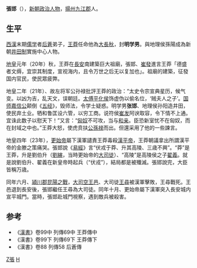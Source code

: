 '''張邯'''（{{bd|？||23年||}}），[[新朝|新朝]][[政治人物|政治人物]]，[[揚州|揚州]][[九江郡|九江郡]]人。
==生平==
[[西漢|西漢]]末期[[儒学|儒学]]者[[后蒼|后蒼]]弟子，[[王莽|王莽]]任命他為[[大長秋|大長秋]]，封'''明学男'''。與地理侯孫陽成為新朝[[井田制|井田制]]實施中心人物。

[[地皇_(王莽)|地皇]]元年（20年）秋，王莽在[[長安|長安]]南建築巨大祖廟，張邯、[[崔發|崔發]]進言王莽「德盛者文缛，宜崇其制度，宣视海内，且令万世之后无以复加也」。祖廟的建築，征發国内官民，使民眾疲弊。

地皇二年（21年）、故左将军公孙禄批評王莽的政治：“太史令宗宣典星历，候气变。以凶为吉，乱天文，误朝廷。[[太傅|太傅]][[唐尊|平化侯]]饰虚伪以偷名位，‘贼夫人之子’。[[劉歆|国师嘉信公]]颠倒《[[五经|五经]]》，毁师法，令学士疑惑。明学男'''张邯'''、地理侯孙阳造井田，使民弃土业。牺和鲁匡设六管，以穷工商。说符侯[[崔发|崔发]]阿谀取容，令下情不上通。宜诛此数子以慰天下！”又言：“[[匈奴|匈奴]]不可攻，当与[[和亲|和亲]]。臣恐新室忧不在匈奴，而在封域之中也。”王莽大怒，使虎贲扶[[公孫禄|公孫禄]]而出。但還采用了他的一些諫言。

地皇四年（23年），[[更始帝|更始帝]]屬下漢軍譴責王莽毒殺[[漢平帝|漢平帝]]，王莽朝議拿出所謂漢平帝的金滕之策痛哭。張邯說《[[易經|易經]]》言“伏戎于莽、升其高陵、三歳不興”。“莽”是王莽，升是劉伯升（[[劉縯|劉縯]]，当時更始帝的[[大司徒|大司徒]]）、“高陵”是高陵侯之子[[翟義|翟義]]。就是說劉伯升、翟義在新皇帝時起兵（“伏戎”），結局都是被殲滅。張邯說完，大臣皆稱万歳。

同年六月、[[潁川郡|潁川郡]][[昆陽之戰|昆陽之戰]]，[[大司空|大司空]][[王邑|王邑]]、大司徒[[王尋|王尋]]被漢軍擊敗，王尋戰死。王邑退到長安後，張邯繼任王尋為大司徒。同年十月、更始帝屬下漢軍突入長安城内宣平城門。當時，張邯赴城門視察，遇到敵兵被殺害。

== 参考 ==
* 《[[漢書|漢書]]》卷99中 列傳69中 王莽傳中
* 《漢書》卷99下 列傳69下 王莽傳下
* 《漢書》卷88 列傳58 后蒼傳

[[Category:新朝官員|Z張]]
[[Category:張姓|H]]